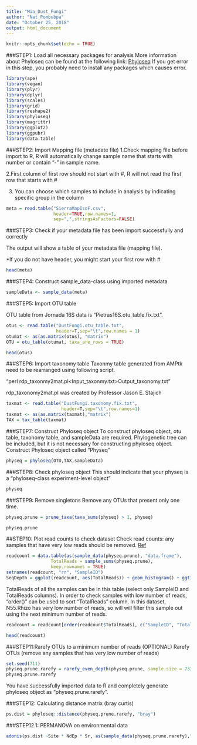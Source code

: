 ```yaml
---
title: "Mia_Dust_Fungi"
author: "Nat Pombubpa"
date: "October 25, 2018"
output: html_document
---
```


```r
knitr::opts_chunk$set(echo = TRUE)
```

###STEP1: Load all necessary packages for analysis
More information about Phyloseq can be found at the following link: [Phyloseq](https://joey711.github.io/phyloseq/)
If you get error in this step, you probably need to install any packages which causes error.

```r
library(ape)
library(vegan)
library(plyr)
library(dplyr)
library(scales)
library(grid)
library(reshape2)
library(phyloseq)
library(magrittr)
library(ggplot2)
library(ggpubr)
library(data.table)
```

###STEP2: Import Mapping file (metadate file)
1.Check mapping file before import to R, R will automatically change sample name that starts with number or contain “-” in sample name. 

2.First column of first row should not start with #, R will not read the first row that starts with #

3. You can choose which samples to include in analysis by indicating specific group in the column

```r
meta = read.table("SierraMapIsoF.csv",
                  header=TRUE,row.names=1,
                  sep=",",stringsAsFactors=FALSE)
```

###STEP3: Check if your metadata file has been import successfully and correctly

The output will show a table of your metadata file (mapping file).

*If you do not have header, you might start your first row with #

```r
head(meta)
```

###STEP4: Construct sample_data-class using imported metadata

```r
sampleData <- sample_data(meta)
```

###STEP5: Import OTU table

OTU table from Jornada 16S data is “Pietras16S.otu_table.fix.txt”.

```r
otus <- read.table("DustFungi.otu_table.txt",
                   header=T,sep="\t",row.names = 1)
otumat <- as(as.matrix(otus), "matrix")
OTU = otu_table(otumat, taxa_are_rows = TRUE)
```

```r
head(otus)
```

###STEP6: Import taxonomy table
Taxonmy table generated from AMPtk need to be rearranged using following script.

“perl rdp_taxonmy2mat.pl<Input_taxonmy.txt>Output_taxonomy.txt”

rdp_taxonomy2mat.pl was created by Professor Jason E. Stajich

```r
taxmat <- read.table("DustFungi.taxonomy.fix.txt", 
                     header=T,sep="\t",row.names=1)
taxmat <- as(as.matrix(taxmat),"matrix")
TAX = tax_table(taxmat)
```

###STEP7: Construct Phyloseq object
To construct phyloseq object, otu table, taxonomy table, and sampleData are required. Phylogenetic tree can be included, but it is not necessary for constructing phyloseq object.
Construct Phyloseq object called "Physeq"

```r
physeq = phyloseq(OTU,TAX,sampleData)
```

###STEP8: Check phyloseq object
This should indicate that your physeq is a "phyloseq-class experiment-level object"

```r
physeq
```

###STEP9: Remove singletons
Remove any OTUs that present only one time.

```r
physeq.prune = prune_taxa(taxa_sums(physeq) > 1, physeq)
```

```r
physeq.prune
```

##STEP10: Plot read counts to check dataset
Check read counts: any samples that have very low reads should be removed.
[Ref](http://evomics.org/wp-content/uploads/2016/01/phyloseq-Lab-01-Answers.html)

```r
readcount = data.table(as(sample_data(physeq.prune), "data.frame"),
                 TotalReads = sample_sums(physeq.prune), 
                 keep.rownames = TRUE)
setnames(readcount, "rn", "SampleID")
SeqDepth = ggplot(readcount, aes(TotalReads)) + geom_histogram() + ggtitle("Sequencing Depth")
```

TotalReads of all the samples can be in this table (select only SampleID and TotalReads columns).
In order to check samples with low number of reads, "order()" can be used to sort "TotalReads" column.
In this dataset, N55.Rhizo has very low number of reads, so will will filter this sample out using the next minimum number of reads.

```r
readcount = readcount[order(readcount$TotalReads), c("SampleID", "TotalReads")]
```

```r
head(readcount)
```

###STEP11:Rarefy OTUs to a minimum number of reads (OPTIONAL)
Rarefy OTUs (remove any samples that has very low number of reads)

```r
set.seed(711)
physeq.prune.rarefy = rarefy_even_depth(physeq.prune, sample.size = 7325, replace = FALSE, trimOTUs = TRUE)
physeq.prune.rarefy
```
You have successfully imported data to R and completely generate phyloseq object as "physeq.prune.rarefy".

###STEP12: Calculating distance matrix (bray curtis)
```r
ps.dist = phyloseq::distance(physeq.prune.rarefy, "bray")
```

###STEP12.1: PERMANOVA on environmental data
```r
adonis(ps.dist ~Site * NdEp * Sr, as(sample_data(physeq.prune.rarefy),"data.frame"))
```










